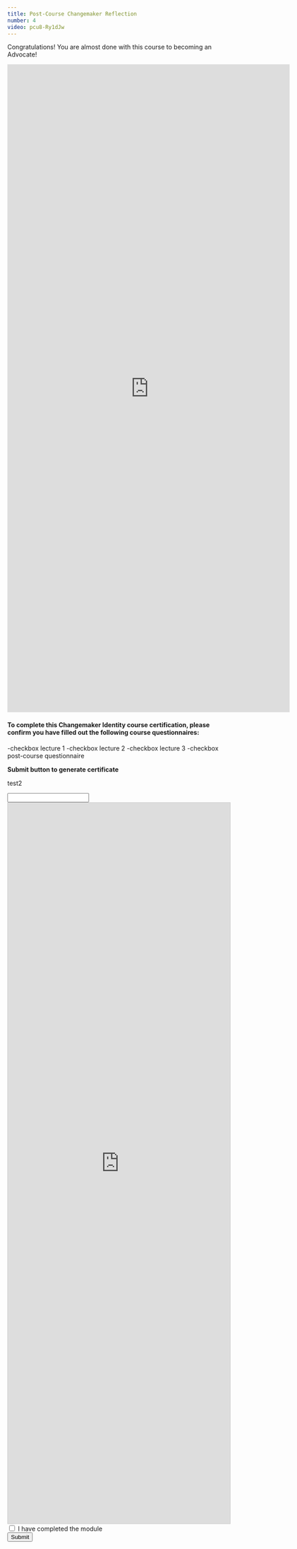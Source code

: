 ```yaml
---
title: Post-Course Changemaker Reflection
number: 4
video: pcu8-Ry1dJw
---
```


Congratulations! You are almost done with this course to becoming an Advocate!

<iframe src="https://docs.google.com/forms/d/e/1FAIpQLSdzMnCU-eeU4mRmQvJLVAwigtkh256jC9ppi2Ep7ub2NRwcOg/viewform?embedded=true" width="640" height="1467" frameborder="0" marginheight="0" marginwidth="0">Loading…</iframe>


#### To complete this Changemaker Identity course certification, please confirm you have filled out the following course questionnaires:

-checkbox lecture 1
-checkbox lecture 2
-checkbox lecture 3
-checkbox post-course questionnaire

**Submit button to generate certificate**


<div>
<p>test2</p>
<input type="text" id="name" name="name"/>
</div>

<script src="https://static.airtable.com/js/embed/embed_snippet_v1.js"></script><iframe class="airtable-embed airtable-dynamic-height" src="https://airtable.com/embed/shrHpNJIISShCrYwt?backgroundColor=gray" frameborder="0" onmousewheel="" width="100%" height="1632" style="background: transparent; border: 1px solid #ccc;"></iframe>

<div class="p-2">
    <form onsubmit="return handleData()" method="post" action="https://postman-echo.com/post">
        <div>
            <input type="checkbox" name="send_newsletter" id="send_newsletter" />
            <label for="send_newsletter">I have completed the module</label>
        </div>
        <div>
            <input type="submit" name="submit" value="Submit"/>
        </div>
    </form>
</div>